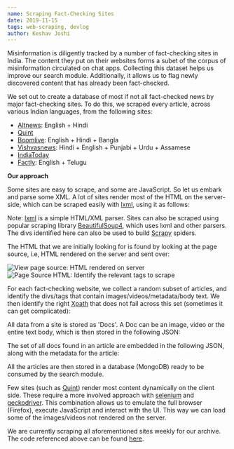 ```yaml
---
name: Scraping Fact-Checking Sites
date: 2019-11-15
tags: web-scraping, devlog
author: Keshav Joshi
---
```


Misinformation is diligently tracked by a number of fact-checking sites in India. The content they put on their websites forms a subet of the corpus of misinformation circulated on chat apps. Collecting this dataset helps us improve our search module. Additionally, it allows us to flag newly discovered content that has already been fact-checked.

We set out to create a database of most if not all fact-checked news by major fact-checking sites. To do this, we scraped every article, across various Indian languages, from the following sites:

- [Altnews](https://www.altnews.in/): English + Hindi
- [Quint](https://www.thequint.com/news/webqoof)
- [Boomlive](https://www.boomlive.in/): English + Hindi + Bangla
- [Vishvasnews](https://www.vishvasnews.com/): Hindi + English + Punjabi + Urdu + Assamese
- [IndiaToday](https://www.indiatoday.in/fact-check)
- [Factly](https://factly.in/category/fact-check/fake-news/): English + Telugu

**Our approach**

Some sites are easy to scrape, and some are JavaScript. So let us embark and parse some XML. A lot of sites render most of the HTML on the server-side, which can be scraped easily with [lxml](https://lxml.de/index.html), using it as follows:

Note: [lxml](https://lxml.de/index.html) is a simple HTML/XML parser. Sites can also be scraped using popular scraping library [BeautifulSoup4](https://www.crummy.com/software/BeautifulSoup/bs4/doc/), which uses lxml and other parsers. The divs identified here can also be used to build [Scrapy](https://scrapy.org/) spiders.

The HTML that we are initially looking for is found by looking at the page source, i.e, HTML rendered on the server and sent over:

![View page source: HTML rendered on server](../images/view_page_source_ex.png)![Page Source HTML: Identify the relevant tags to scrape](https://tattle-media.s3.amazonaws.com/html_page_source_ex.png)

For each fact-checking website, we collect a random subset of articles, and identify the divs/tags that contain images/videos/metadata/body text. We then identify the right [Xpath](https://devhints.io/xpath) that does not fail across this set (sometimes it can get complicated):

All data from a site is stored as 'Docs'. A Doc can be an image, video or the entire text body, which is then stored in the following JSON:

The set of all docs found in an article are embedded in the following JSON, along with the metadata for the article:

All the articles are then stored in a database (MongoDB) ready to be consumed by the search module.

Few sites (such as [Quint](https://www.thequint.com/news/webqoof)) render most content dynamically on the client side. These require a more involved approach with [selenium](https://www.seleniumhq.org/) and [geckodriver](https://github.com/mozilla/geckodriver). This combination allows us to emulate the full browser (Firefox), execute JavaScript and interact with the UI. This way we can load some of the images/videos not rendered on the server.

We are currently scraping all aforementioned sites weekly for our archive. The code referenced above can be found [here](https://github.com/tattle-made/tattle-research/tree/master/scraping).
